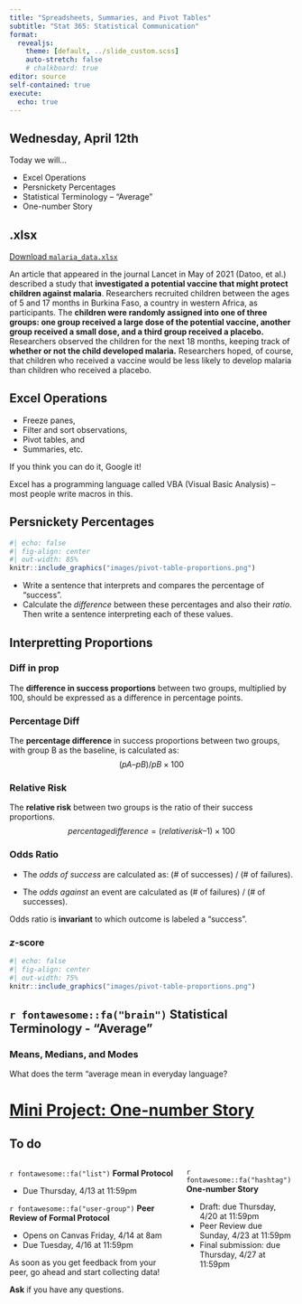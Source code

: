 ```yaml
---
title: "Spreadsheets, Summaries, and Pivot Tables"
subtitle: "Stat 365: Statistical Communication"
format: 
  revealjs:
    theme: [default, ../slide_custom.scss]
    auto-stretch: false
    # chalkboard: true
editor: source
self-contained: true
execute:
  echo: true
---
```


## Wednesday, April 12th

Today we will...

+ Excel Operations
+ Persnickety Percentages
+ Statistical Terminology -- "Average"
+ One-number Story

## .xlsx

[Download `malaria_data.xlsx`](data/malaria_data.xlsx)

An article that appeared in the journal Lancet in May of 2021 (Datoo, et al.) described a study that **investigated a potential vaccine that might protect children against malaria**. Researchers
recruited children between the ages of 5 and 17 months in Burkina Faso, a country in western Africa, as participants. The **children were randomly assigned into one of three groups: one group received a large dose of the potential vaccine, another group received a small dose, and a third group received a placebo.** Researchers observed the children for the next 18 months, keeping track of **whether or not the child developed malaria.** Researchers hoped, of course, that children who received a vaccine would be less likely to develop malaria than children who received a placebo.

## Excel Operations

+ Freeze panes,
+ Filter and sort observations,
+ Pivot tables, and
+ Summaries, etc.

If you think you can do it, Google it!

Excel has a programming language called VBA (Visual Basic Analysis) -- most people write macros in this.

## Persnickety Percentages

```r
#| echo: false
#| fig-align: center
#| out-width: 85%
knitr::include_graphics("images/pivot-table-proportions.png")
```

+ Write a sentence that interprets and compares the percentage of "success".
+ Calculate the *difference* between these percentages and also their *ratio*.  Then write a sentence interpreting each of these values.

## Interpretting Proportions

::: panel-tabset
### Diff in prop

The **difference in success proportions** between two groups, multiplied by 100, should be expressed as a difference in percentage points.

### Percentage Diff
The **percentage difference** in success proportions between two groups, with group B as the baseline, is calculated as: 
$$(pA – pB) / pB × 100%.$$

### Relative Risk
The **relative risk** between two groups is the ratio of their success proportions.
$$percentage difference = (relative risk – 1) × 100%.$$

### Odds Ratio

+ The *odds of success* are calculated as: (# of successes) / (# of failures).

+ The *odds against* an event are calculated as (# of failures) / (# of successes).

Odds ratio is **invariant** to which outcome is labeled a "success".

### *z*-score

:::

```r
#| echo: false
#| fig-align: center
#| out-width: 75%
knitr::include_graphics("images/pivot-table-proportions.png")
```

## `r fontawesome::fa("brain")` Statistical Terminology - "Average" 
### Means, Medians, and Modes

What does the term "average mean in everyday language?

# [Mini Project: One-number Story](https://earobinson95.github.io/stat365-calpoly/97-mini-projects/one-number-story/one-number-story.html)

## To do

:::: columns
::: column
`r fontawesome::fa("list")` **Formal Protocol**

-   Due Thursday, 4/13 at 11:59pm

`r fontawesome::fa("user-group")` **Peer Review of Formal Protocol**

-   Opens on Canvas Friday, 4/14 at 8am
-   Due Tuesday, 4/16 at 11:59pm

As soon as you get feedback from your peer, go ahead and start collecting data!

**Ask** if you have any questions.
:::
::: column
`r fontawesome::fa("hashtag")` **One-number Story**

-   Draft: due Thursday, 4/20 at 11:59pm
-   Peer Review due Sunday, 4/23 at 11:59pm
-   Final submission: due Thursday, 4/27 at 11:59pm
:::
::::
